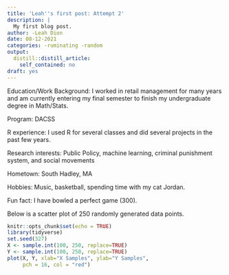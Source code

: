 ```yaml
---
title: 'Leah''s first post: Attempt 2'
description: |
  My first blog post.
author: -Leah Dion
date: 08-12-2021
categories: -ruminating -random
output:
  distill::distill_article:
    self_contained: no
draft: yes
---
```


Education/Work Background: I worked in retail management for many years and am currently entering my final semester to finish my undergraduate degree in Math/Stats.

Program: DACSS

R experience: I used R for several classes and did several projects in the past few years.

Research interests: Public Policy, machine learning, criminal punishment system, and social movements

Hometown: South Hadley, MA

Hobbies:  Music, basketball, spending time with my cat Jordan.

Fun fact: I have bowled a perfect game (300).

Below is a scatter plot of 250 randomly generated data points.

```r
knitr::opts_chunk$set(echo = TRUE)
library(tidyverse)
set.seed(327)
X <- sample.int(100, 250, replace=TRUE)
Y <- sample.int(100, 250, replace=TRUE)
plot(X, Y, xlab="X Samples", ylab="Y Samples",
     pch = 16, col = "red")
```



